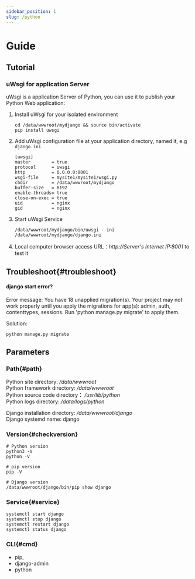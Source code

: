 ```yaml
---
sidebar_position: 1
slug: /python
---
```




# Guide

## Tutorial

### uWsgi for application Server

uWsgi is a application Server of Python, you can use it to publish your Python  Web application:   

1. Install uWsgi for your isolated environment
   ```
   cd /data/wwwroot/mydjango && source bin/activate
   pip install uwsgi
   ```

2. Add uWsgi configuration file at your application directory, named it, e.g `django.ini`
   ```
   [uwsgi]
   master        = true
   protocol      = uwsgi
   http          = 0.0.0.0:8001
   wsgi-file     = mysite1/mysite1/wsgi.py
   chdir         = /data/wwwroot/mydjango
   buffer-size   = 8192
   enable-threads= true
   close-on-exec = true
   uid           = nginx
   gid           = nginx
   ```

3. Start uWsgi Service
   ```
   /data/wwwroot/mydjango/bin/uwsgi --ini /data/wwwroot/mydjango/django.ini
   ```

4. Local computer browser access URL：*http://Server's Internet IP:8001* to test it


## Troubleshoot{#troubleshoot}

#### django start error?

Error message:  You have 18 unapplied migration(s). Your project may not work properly until you apply the migrations for app(s): admin, auth, contenttypes, sessions.
Run 'python manage.py migrate' to apply them.

Solution:    

```
python manage.py migrate
```

## Parameters

### Path{#path}

Python site directory: */data/wwwroot*  
Python framework directory: */data/wwwroot*  
Python source code directory： */usr/lib/python*  
Python logs directory: */data/logs/python*   

Django installation directory: */data/wwwroot/django*  
Django systemd name: django  

### Version{#checkversion}

```shell
# Python version
python3 -V
python -V

# pip version
pip -V

# Django version
/data/wwwroot/django/bin/pip show django
``````

### Service{#service}

```shell
systemctl start django
systemctl stop django
systemctl restart django
systemctl status django
```

### CLI{#cmd}

* pip,
* django-admin
* python